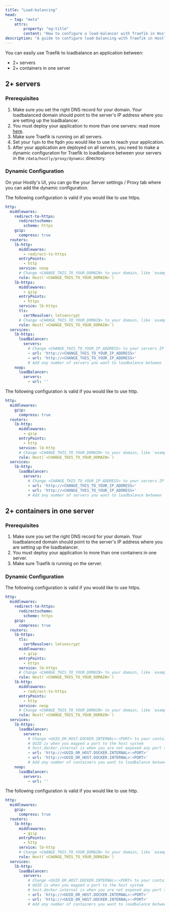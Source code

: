 ```yaml
---
title: "Load-balancing"
head:
  - tag: "meta"
    attrs:
        property: "og:title"
        content: "How to configure a load-balancer with Traefik in Hostly"
description: "A guide to configure load-balancing with Traefik in Hostly"
---
```



You can easily use Traefik to loadbalance an application between:

- 2+ servers
- 2+ containers in one server

## 2+ servers

### Prerequisites

1. Make sure you set the right DNS record for your domain. Your loadbalanced domain should point to the server's IP address where you are setting up the loadbalancer.
2. You must deploy your application to more than one servers: read more [here](/docs/knowledge-base/server/multiple-servers).
3. Make sure Traefik is running on all servers.
4. Set your `fqdn` to the fqdn you would like to use to reach your application.
5. After your application are deployed on all servers, you need to make a dynamic configuration for Traefik to loadbalance between your servers in the `/data/hostly/proxy/dynamic` directory.

### Dynamic Configuration

On your Hostly's UI, you can go the your Server settings / Proxy tab where you can add the dynamic configuration.

The following configuration is valid if you would like to use https.

```yaml {16,26,32,33}
http:
  middlewares:
    redirect-to-https:
      redirectscheme:
        scheme: https
    gzip:
      compress: true
  routers:
    lb-http:
      middlewares:
        - redirect-to-https
      entryPoints:
        - http
      service: noop
      # Change <CHANGE_THIS_TO_YOUR_DOMAIN> to your domain, like `example.com` without `https://`
      rule: Host(`<CHANGE_THIS_TO_YOUR_DOMAIN>`)
    lb-https:
      middlewares:
        - gzip
      entryPoints:
        - https
      service: lb-https
      tls:
        certResolver: letsencrypt
      # Change <CHANGE_THIS_TO_YOUR_DOMAIN> to your domain, like `example.com` without `https://`
      rule: Host(`<CHANGE_THIS_TO_YOUR_DOMAIN>`)
  services:
    lb-https:
      loadBalancer:
        servers:
          # Change <CHANGE_THIS_TO_YOUR_IP_ADDRESS> to your servers IP addresses
          - url: 'http://<CHANGE_THIS_TO_YOUR_IP_ADDRESS>'
          - url: 'http://<CHANGE_THIS_TO_YOUR_IP_ADDRESS>'
          # Add any number of servers you want to loadbalance between
    noop:
      loadBalancer:
        servers:
          - url: ''
```

The following configuration is valid if you would like to use http.

```yaml {13,19,20}
http:
  middlewares:
    gzip:
      compress: true
  routers:
    lb-http:
      middlewares:
        - gzip
      entryPoints:
        - http
      service: lb-http
      # Change <CHANGE_THIS_TO_YOUR_DOMAIN> to your domain, like `example.com` without `http://`
      rule: Host(`<CHANGE_THIS_TO_YOUR_DOMAIN>`)
  services:
    lb-http:
      loadBalancer:
        servers:
          # Change <CHANGE_THIS_TO_YOUR_IP_ADDRESS> to your servers IP addresses
          - url: 'http://<CHANGE_THIS_TO_YOUR_IP_ADDRESS>'
          - url: 'http://<CHANGE_THIS_TO_YOUR_IP_ADDRESS>'
          # Add any number of servers you want to loadbalance between
```

## 2+ containers in one server

### Prerequisites

1. Make sure you set the right DNS record for your domain. Your loadbalanced domain should point to the server's IP address where you are setting up the loadbalancer.
2. You must deploy your application to more than one containers in one server.
3. Make sure Traefik is running on the server.

### Dynamic Configuration

The following configuration is valid if you would like to use https.

```yaml {18,26,34,35}
http:
  middlewares:
    redirect-to-https:
      redirectscheme:
        scheme: https
    gzip:
      compress: true
  routers:
    lb-https:
      tls:
        certResolver: letsencrypt
      middlewares:
        - gzip
      entryPoints:
        - https
      service: lb-https
      # Change <CHANGE_THIS_TO_YOUR_DOMAIN> to your domain, like `example.com` without `http://`
      rule: Host(`<CHANGE_THIS_TO_YOUR_DOMAIN>`)
    lb-http:
      middlewares:
        - redirect-to-https
      entryPoints:
        - http
      service: noop
      # Change <CHANGE_THIS_TO_YOUR_DOMAIN> to your domain, like `example.com` without `http://`
      rule: Host(`<CHANGE_THIS_TO_YOUR_DOMAIN>`)
  services:
    lb-https:
      loadBalancer:
        servers:
          # Change <UUID_OR_HOST.DOCKER.INTERNAL>:<PORT> to your containers UUID or host.docker.internal and port
          # UUID is when you mapped a port to the host system
          # host.docker.internal is when you are not exposed any port to the host system
          - url: 'http://<UUID_OR_HOST.DOCKER.INTERNAL>:<PORT>'
          - url: 'http://<UUID_OR_HOST.DOCKER.INTERNAL>:<PORT>'
          # Add any number of containers you want to loadbalance between
    noop:
      loadBalancer:
        servers:
          - url: ''
```

The following configuration is valid if you would like to use http.

```yaml {13,21,22}
http:
  middlewares:
    gzip:
      compress: true
  routers:
    lb-http:
      middlewares:
        - gzip
      entryPoints:
        - http
      service: lb-http
      # Change <CHANGE_THIS_TO_YOUR_DOMAIN> to your domain, like `example.com` without `http://`
      rule: Host(`<CHANGE_THIS_TO_YOUR_DOMAIN>`)
  services:
    lb-http:
      loadBalancer:
        servers:
          # Change <UUID_OR_HOST.DOCKER.INTERNAL>:<PORT> to your containers UUID or host.docker.internal and port
          # UUID is when you mapped a port to the host system
          # host.docker.internal is when you are not exposed any port to the host system
          - url: 'http://<UUID_OR_HOST.DOCKER.INTERNAL>:<PORT>'
          - url: 'http://<UUID_OR_HOST.DOCKER.INTERNAL>:<PORT>'
          # Add any number of containers you want to loadbalance between
```
